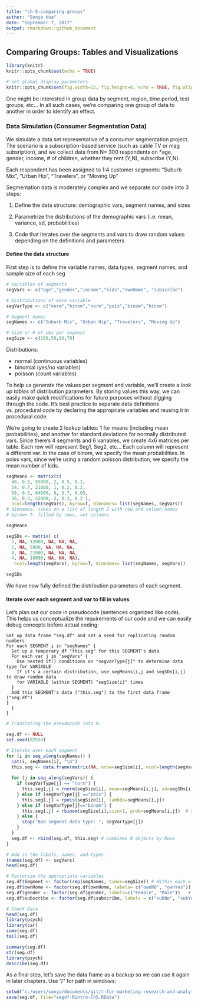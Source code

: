 ```yaml
---
title: "ch-5-comparing-groups"
author: "Sonya Hua"
date: "September 7, 2017"
output: rmarkdown::github_document
---
```


## Comparing Groups: Tables and Visualizations

```r
library(knitr)
knitr::opts_chunk$set(echo = TRUE)

# set global display parameters
knitr::opts_chunk$set(fig.width=12, fig.height=6, echo = TRUE, fig.align="center") 
```


One might be interested in group data by segment, region, time period, test groups, etc... In all such cases, we're comparing one group of data to another in order to identify an effect. 

### Data Simulation (Consumer Segmentation Data)

We simulate a data set representative of a consumer segmentation project. The scenario is a subscription-based service (such as cable TV or mag subsription), and we collect data from N= 300 respondents on *age, gender, income, # of children, whether they rent (Y,N), subscribe (Y,N). 

Each respondent has been assigned to 1:4 customer segments: "Suburb Mix", "Urban Hip", "Travelers", or "Moving Up"

Segmentation data is moderately complex and we separate our code into 3 steps:

1) Define the data structure: demographic vars, segment names, and sizes

2) Parametrize the distributions of the demographic vars (i.e. mean, variance, sd, probabilities)

3) Code that iterates over the segments and vars to draw random values depending on the definitions and parameters

#### Define the data structure

First step is to define the variable names, data types, segment names, and sample size of each seg
```r
# Variables of segments
segVars <- c("age","gender","income","kids","ownHome", "subscribe")

# Distributions of each variable
segVarType <- c("norm","binom","norm","pois","binom","binom")

# Segment names
segNames <- c("Suburb Mix", "Urban Hip", "Travelers", "Moving Up")

# Size or # of obs per segment
segSize <- c(100,50,80,70)
```

Distributions:

* normal (continuous variables)
* binomial (yes/no variables)
* poisson (count variables)

To help us generate the values per segment and variable, we'll create a *look up tables* of distribution parameters.  By storing values this way, we can easily make quick modifications for future purposes without digging through the code. It's best practice to separate data definitions vs. procedural code by declaring the appropriate variables and reusing it in procedural code. 

We're going to create 2 lookup tables: 1 for means (including mean probabilities), and another for standard deviations for normally distributed vars. Since there's 4 segments and 6 variables, we create 4x6 matrices per table. Each row will represent Seg1, Seg2, etc... Each column will represent a different var. In the case of binom,  we specify the mean probabilities. In poiss vars, since we're using a random poisson distribution, we specify the mean number of kids. 
```r
segMeans <- matrix(c(
  40, 0.5, 55000, 2, 0.5, 0.1,
  24, 0.7, 21000, 1, 0.2, 0.2,
  58, 0.5, 64000, 0, 0.7, 0.05,
  36, 0.3, 52000, 2, 0.3, 0.2 ), 
  ncol=length(segVars), byrow=T, dimnames= list(segNames, segVars))  
# dimnames: takes on a list of length 2 with row and column names
# byrow= T: filled by rows, not columns

segMeans
```

```r
segSDs <- matrix( c(
  5, NA, 12000, NA, NA, NA,
  2, NA, 5000, NA, NA, NA,
  8, NA, 21000, NA, NA, NA,
  4, NA, 10000, NA, NA, NA),
   ncol=length(segVars), byrow=T, dimnames= list(segNames, segVars))

segSDs
```

We have now fully defined the distribution parameters of each segment. 

#### Iterate over each segment and var to fill in values

Let's plan out our code in pseudocode (sentences organized like code). This helps us conceptualize the requirements of our code and we can easily debug concepts before actual coding:

```
Set up data frame "seg.df" and set a seed for replicating random numbers
For each SEGMENT i in "segNames" {
  Set up a temporary df "this.seg" for this SEGMENT's data
  For each var j in "segVars" {
    Use nested if() conditions on "segVarType[j]" to determine data type for VARIABLE
    If it's a certain distribution, use segMeans[i,j and segSDs[i,j] to draw random data 
    for VARIABLE (within SEGMENT) "segSize[i]" times
  }
  Add this SEGMENT's data ("this.seg") to the first data frame ("seg.df")
}
  }
}

```
```r
# Translating the pseudocode into R:

seg.df <- NULL
set.seed(02554)

# Iterate over each segment
for (i in seq_along(segNames)) {
  cat(i, segNames[i], "\n")
  this.seg <- data.frame(matrix(NA, nrow=segSize[i], ncol=length(segVars)))
  
  for (j in seq_along(segVars)) {
    if (segVarType[j] == "norm") {
      this.seg[,j] = rnorm(segSize[i], mean=segMeans[i,j], sd=segSDs[i,j])
    } else if (segVarType[j] =="pois") {
      this.seg[,j] = rpois(segSize[i], lambda=segMeans[i,j])
    } else if (segVarType[j]=="binom") {
      this.seg[,j] = rbinom(segSize[i],size=1, prob=segMeans[i,j])  # size = 1 for 1 trial per value
    } else {
      stop("Bad segment data type: ", segVarType[j])
    }
  }
  seg.df <- rbind(seg.df, this.seg) # combines R objects by Rows
}
```

```r
# Add in the labels, names, and types
(names(seg.df) <- segVars)
head(seg.df)
```

```r

# Factorize the appropriate variables
seg.df$Segment <- factor(rep(segNames, times=segSize)) # Within each elmeent of segNames, replicate it SegSize times
seg.df$ownHome <- factor(seg.df$ownHome, labels= c("ownNO", "ownYes")) # ownNo = 0, ownYes = 1
seg.df$gender <- factor(seg.df$gender, labels=c("Female", "Male"))   # Female = 0, Male = 1
seg.df$subscribe <- factor(seg.df$subscribe, labels = c("subNo", "subYes")) # subNo = 0, subYes = 1

# Check Data
head(seg.df)
library(psych)
library(car)
some(seg.df)
tail(seg.df)

```

```r
summary(seg.df)
str(seg.df)
library(psych)
describe(seg.df)
```

As a final step, let's save the data frame as a backup so we can use it again in later chapters. Use "/" for path in windows:
```r
setwd("c:/users/sonya/documents/git/r-for-marketing-research-and-analytics")
save(seg.df, file="segdf-Rintro-Ch5.RData")
```
